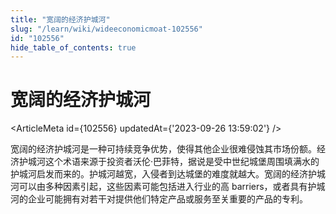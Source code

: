 ```yaml
---
title: "宽阔的经济护城河"
slug: "/learn/wiki/wideeconomicmoat-102556"
id: "102556"
hide_table_of_contents: true
---
```



# 宽阔的经济护城河

<ArticleMeta id={102556} updatedAt={'2023-09-26 13:59:02'} />
<div className='border-solid border-b border-t-0 my-4 border-[var(--ifm-color-gray-300)]' />

宽阔的经济护城河是一种可持续竞争优势，使得其他企业很难侵蚀其市场份额。经济护城河这个术语来源于投资者沃伦·巴菲特，据说是受中世纪城堡周围填满水的护城河启发而来的。护城河越宽，入侵者到达城堡的难度就越大。宽阔的经济护城河可以由多种因素引起，这些因素可能包括进入行业的高 barriers，或者具有护城河的企业可能拥有对若干对提供他们特定产品或服务至关重要的产品的专利。
